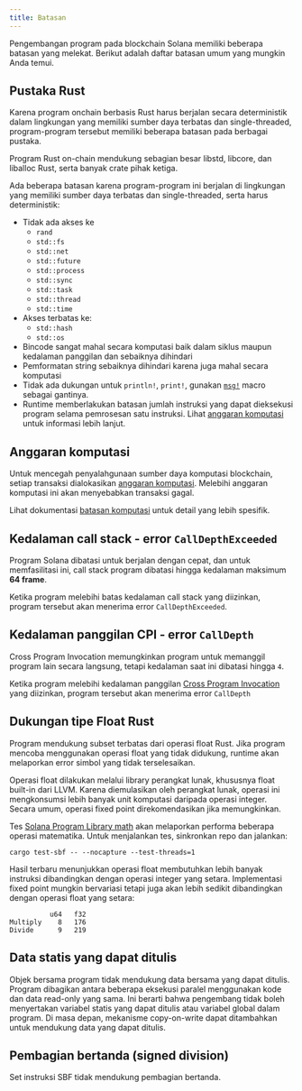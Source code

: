 ```yaml
---
title: Batasan
---
```


Pengembangan program pada blockchain Solana memiliki beberapa batasan yang
melekat. Berikut adalah daftar batasan umum yang mungkin Anda temui.

## Pustaka Rust

Karena program onchain berbasis Rust harus berjalan secara deterministik dalam
lingkungan yang memiliki sumber daya terbatas dan single-threaded,
program-program tersebut memiliki beberapa batasan pada berbagai pustaka.

Program Rust on-chain mendukung sebagian besar libstd, libcore, dan liballoc
Rust, serta banyak crate pihak ketiga.

Ada beberapa batasan karena program-program ini berjalan di lingkungan yang
memiliki sumber daya terbatas dan single-threaded, serta harus deterministik:

- Tidak ada akses ke
  - `rand`
  - `std::fs`
  - `std::net`
  - `std::future`
  - `std::process`
  - `std::sync`
  - `std::task`
  - `std::thread`
  - `std::time`
- Akses terbatas ke:
  - `std::hash`
  - `std::os`
- Bincode sangat mahal secara komputasi baik dalam siklus maupun kedalaman
  panggilan dan sebaiknya dihindari
- Pemformatan string sebaiknya dihindari karena juga mahal secara komputasi
- Tidak ada dukungan untuk `println!`, `print!`, gunakan
  [`msg!`](https://github.com/solana-labs/solana/blob/d9b0fc0e3eec67dfe4a97d9298b15969b2804fab/sdk/program/src/log.rs#L33)
  macro sebagai gantinya.
- Runtime memberlakukan batasan jumlah instruksi yang dapat dieksekusi program
  selama pemrosesan satu instruksi. Lihat
  [anggaran komputasi](/docs/core/fees#compute-budget) untuk informasi lebih
  lanjut.

## Anggaran komputasi

Untuk mencegah penyalahgunaan sumber daya komputasi blockchain, setiap transaksi
dialokasikan [anggaran komputasi](/docs/references/terminology#compute-budget).
Melebihi anggaran komputasi ini akan menyebabkan transaksi gagal.

Lihat dokumentasi [batasan komputasi](/docs/core/fees#compute-budget) untuk
detail yang lebih spesifik.

## Kedalaman call stack - error `CallDepthExceeded`

Program Solana dibatasi untuk berjalan dengan cepat, dan untuk memfasilitasi
ini, call stack program dibatasi hingga kedalaman maksimum **64 frame**.

Ketika program melebihi batas kedalaman call stack yang diizinkan, program
tersebut akan menerima error `CallDepthExceeded`.

## Kedalaman panggilan CPI - error `CallDepth`

Cross Program Invocation memungkinkan program untuk memanggil program lain
secara langsung, tetapi kedalaman saat ini dibatasi hingga `4`.

Ketika program melebihi kedalaman panggilan
[Cross Program Invocation](/docs/core/cpi) yang diizinkan, program tersebut akan
menerima error `CallDepth`

## Dukungan tipe Float Rust

Program mendukung subset terbatas dari operasi float Rust. Jika program mencoba
menggunakan operasi float yang tidak didukung, runtime akan melaporkan error
simbol yang tidak terselesaikan.

Operasi float dilakukan melalui library perangkat lunak, khususnya float
built-in dari LLVM. Karena diemulasikan oleh perangkat lunak, operasi ini
mengkonsumsi lebih banyak unit komputasi daripada operasi integer. Secara umum,
operasi fixed point direkomendasikan jika memungkinkan.

Tes
[Solana Program Library math](https://github.com/solana-labs/solana-program-library/tree/master/libraries/math)
akan melaporkan performa beberapa operasi matematika. Untuk menjalankan tes,
sinkronkan repo dan jalankan:

```shell
cargo test-sbf -- --nocapture --test-threads=1
```

Hasil terbaru menunjukkan operasi float membutuhkan lebih banyak instruksi
dibandingkan dengan operasi integer yang setara. Implementasi fixed point
mungkin bervariasi tetapi juga akan lebih sedikit dibandingkan dengan operasi
float yang setara:

```text
          u64   f32
Multiply    8   176
Divide      9   219
```

## Data statis yang dapat ditulis

Objek bersama program tidak mendukung data bersama yang dapat ditulis. Program
dibagikan antara beberapa eksekusi paralel menggunakan kode dan data read-only
yang sama. Ini berarti bahwa pengembang tidak boleh menyertakan variabel statis
yang dapat ditulis atau variabel global dalam program. Di masa depan, mekanisme
copy-on-write dapat ditambahkan untuk mendukung data yang dapat ditulis.

## Pembagian bertanda (signed division)

Set instruksi SBF tidak mendukung pembagian bertanda.
